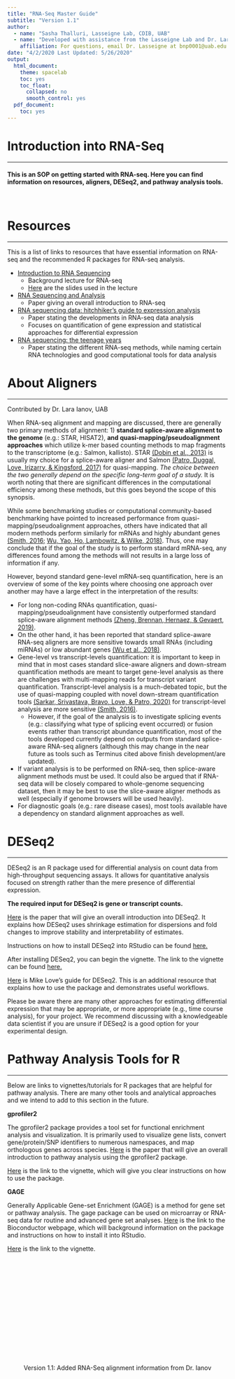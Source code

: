 ```yaml
---
title: "RNA-Seq Master Guide"
subtitle: "Version 1.1"
author: 
  - name: "Sasha Thalluri, Lasseigne Lab, CDIB, UAB"
  - name: "Developed with assistance from the Lasseigne Lab and Dr. Lara Ianov, UAB"
    affiliation: For questions, email Dr. Lasseigne at bnp0001@uab.edu
date: "4/2/2020 Last Updated: 5/26/2020"
output:
  html_document:
    theme: spacelab
    toc: yes
    toc_float:
      collapsed: no
      smooth_control: yes
  pdf_document:
    toc: yes
---
```


# Introduction into RNA-Seq
***
#### This is an SOP on getting started with RNA-seq. Here you can find information on resources, aligners, DESeq2, and pathway analysis tools. 
<br>

# Resources
***

This is a list of links to resources that have essential information on RNA-seq and the recommended R packages for RNA-seq analysis. 

* <a href="https://www.youtube.com/watch?v=YzkTc6VNNjo&feature=youtu.be">Introduction to RNA Sequencing</a>
  * Background lecture for RNA-seq
  * <a href="https://drive.google.com/file/d/1Ldp6qrAMy0NVCCAu5cueT4YFq0VArORH/view">Here</a> are the slides used in the lecture
  
* <a href="https://www.ncbi.nlm.nih.gov/pmc/articles/PMC4863231/">RNA Sequencing and Analysis</a>
  * Paper giving an overall introduction to RNA-seq

* <a href="https://peerj.com/preprints/27283/">RNA sequencing data: hitchhiker's guide to expression analysis</a>
  * Paper stating the developments in RNA-seq data analysis 
  * Focuses on quantification of gene expression and statistical approaches for differential expression

* <a href="https://www.nature.com/articles/s41576-019-0150-2">RNA sequencing: the teenage years</a>
  * Paper stating the different RNA-seq methods, while naming certain RNA technologies and good computational tools for data analysis 
  
# About Aligners 
***
<p class="text-muted">Contributed by Dr. Lara Ianov, UAB</p>

When RNA-seq alignment and mapping are discussed, there are generally two primary methods of alignment: 1) **standard splice-aware alignment to the genome** (e.g.: STAR, HISAT2), **and quasi-mapping/pseudoalignment approaches** which utilize k-mer based counting methods to map fragments to the transcriptome (e.g.: Salmon, kallisto). STAR <a href="https://academic.oup.com/bioinformatics/article/29/1/15/272537">(Dobin et al., 2013)</a> is usually my choice for a splice-aware aligner and Salmon <a href="https://pubmed.ncbi.nlm.nih.gov/28263959/">(Patro, Duggal, Love, Irizarry, & Kingsford, 2017)</a> for quasi-mapping. *The choice between the two generally depend on the specific long-term goal of a study.* It is worth noting that there are significant differences in the computational efficiency among these methods, but this goes beyond the scope of this synopsis.

While some benchmarking studies or computational community-based benchmarking have pointed to increased performance from quasi-mapping/pseudoalignment approaches, others have indicated that all modern methods perform similarly for mRNAs and highly abundant genes <a href="https://cgatoxford.wordpress.com/2016/08/17/why-you-should-stop-using-featurecounts-htseq-or-cufflinks2-and-start-using-kallisto-salmon-or-sailfish/">(Smith, 2016;</a> <a href="https://link.springer.com/article/10.1186/s12864-018-4869-5">Wu, Yao, Ho, Lambowitz, & Wilke, 2018)</a>. Thus, one may conclude that if the goal of the study is to perform standard mRNA-seq, any differences found among the methods will not results in a large loss of information if any.

However, beyond standard gene-level mRNA-seq quantification, here is an overview of some of the key points where choosing one approach over another may have a large effect in the interpretation of the results:

* For long non-coding RNAs quantification, quasi-mapping/pseudoalignment have consistently outperformed standard splice-aware alignment methods <a href="https://academic.oup.com/gigascience/article/8/12/giz145/5663671">(Zheng, Brennan, Hernaez, & Gevaert, 2019)</a>.
* On the other hand, it has been reported that standard splice-aware RNA-seq aligners are more sensitive towards small RNAs (including miRNAs) or low abundant genes <a href="https://link.springer.com/article/10.1186/s12864-018-4869-5">(Wu et al., 2018)</a>.
* Gene-level vs transcript-levels quantification: it is important to keep in mind that in most cases standard slice-aware aligners and down-stream quantification methods are meant to target gene-level analysis as there are challenges with multi-mapping reads for transcript variant quantification. Transcript-level analysis is a much-debated topic, but the use of quasi-mapping coupled with novel down-stream quantification tools <a href="https://www.biorxiv.org/content/10.1101/2020.04.07.029967v1.abstract">(Sarkar, Srivastava, Bravo, Love, & Patro, 2020)</a> for transcript-level analysis are more sensitive <a href="https://cgatoxford.wordpress.com/2016/08/17/why-you-should-stop-using-featurecounts-htseq-or-cufflinks2-and-start-using-kallisto-salmon-or-sailfish/">(Smith, 2016)</a>. 
  * However, if the goal of the analysis is to investigate splicing events (e.g.: classifying what type of splicing event occurred) or fusion events rather than transcript abundance quantification, most of the tools developed currently depend on outputs from standard splice-aware RNA-seq aligners (although this may change in the near future as tools such as Terminus cited above finish development/are updated).
* If variant analysis is to be performed on RNA-seq, then splice-aware alignment methods must be used. It could also be argued that if RNA-seq data will be closely compared to whole-genome sequencing dataset, then it may be best to use the slice-aware aligner methods as well (especially if genome browsers will be used heavily).
* For diagnostic goals (e.g.: rare disease cases), most tools available have a dependency on standard alignment approaches as well.

# DESeq2
***
DESeq2 is an R package used for differential analysis on count data from high-throughput sequencing assays. It allows for quantitative analysis focused on strength rather than the mere presence of differential expression. 

**The required input for DESeq2 is gene or transcript counts.**  

<a href="https://genomebiology.biomedcentral.com/articles/10.1186/s13059-014-0550-8">Here</a> is the paper that will give an overall introduction into DESeq2. It explains how DESeq2 uses shrinkage estimation for dispersions and fold changes to improve stability and interpretability of estimates. 

Instructions on how to install DESeq2 into RStudio can be found <a href="http://bioconductor.org/packages/release/bioc/html/DESeq2.html">here.</a> 

After installing DESeq2, you can begin the vignette. The link to the vignette can be found <a href="http://bioconductor.org/packages/release/bioc/vignettes/DESeq2/inst/doc/DESeq2.html#standard-workflow">here.</a> 

<a href="http://master.bioconductor.org/packages/release/workflows/vignettes/rnaseqGene/inst/doc/rnaseqGene.html">Here</a> is Mike Love's guide for DESeq2. This is an additional resource that explains how to use the package and demonstrates useful workflows.

Please be aware there are many other approaches for estimating differential expression that may be appropriate, or more appropriate (e.g., time course analysis), for your project. We recommend discussing with a knowledgeable data scientist if you are unsure if DESeq2 is a good option for your experimental design.

# Pathway Analysis Tools for R
***
Below are links to vignettes/tutorials for R packages that are helpful for pathway analysis. There are many other tools and analytical approaches and we intend to add to this section in the future.

**gprofiler2**

The gprofiler2 package provides a tool set for functional enrichment analysis and visualization. 
It is primarily used to visualize gene lists, convert gene/protein/SNP identifiers to numerous namespaces, and map orthologous genes across species. <a href="https://www.nature.com/articles/s41596-018-0103-9">Here</a> is the paper that will give an overall introduction to pathway analysis using the gprofiler2 package. 

<a href="https://cran.r-project.org/web/packages/gprofiler2/vignettes/gprofiler2.html">Here</a> is the link to the vignette, which will give you clear instructions on how to use the package. 

**GAGE**

Generally Applicable Gene-set Enrichment (GAGE) is a method for gene set or pathway analysis. The gage package can be used on microarray or RNA-seq data for routine and advanced gene set analyses. <a href="https://bioconductor.org/packages/release/bioc/html/gage.html">Here</a> is the link to the Bioconductor webpage, which will background information on the package and instructions on how to install it into RStudio. 

<a href="https://bioconductor.org/packages/release/bioc/vignettes/gage/inst/doc/gage.pdf">Here</a> is the link to the vignette. 
<br>
<br>
<br>
<br>
<br>
<br>
<br>
<br>
<br>
<br>
<br>
<br>
<br>
<br>
<br>
<br>
<center> Version 1.1: Added RNA-Seq alignment information from Dr. Ianov </center>
<br>

